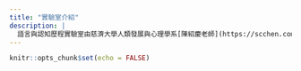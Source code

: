 ```yaml
---
title: "實驗室介紹"
description: |
  語言與認知歷程實驗室由慈濟大學人類發展與心理學系[陳紹慶老師](https://scchen.com/)主持。
---
```


```r
knitr::opts_chunk$set(echo = FALSE)
```


